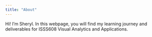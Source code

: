 ```yaml
---
title: "About"
---
```


Hi! I'm Sheryl. In this webpage, you will find my learning journey and deliverables for ISSS608 Visual Analytics and Applications.
